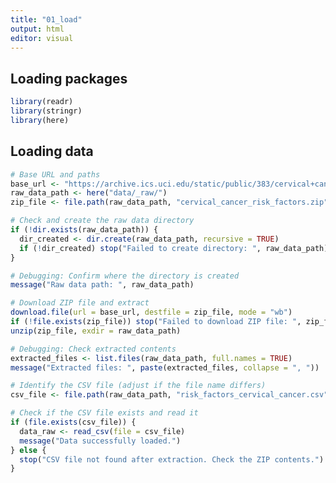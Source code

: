 ```yaml
---
title: "01_load"
output: html
editor: visual
---
```


## Loading packages

```r
library(readr)
library(stringr)
library(here)
```

## Loading data

```r
# Base URL and paths
base_url <- "https://archive.ics.uci.edu/static/public/383/cervical+cancer+risk+factors.zip"
raw_data_path <- here("data/_raw/")
zip_file <- file.path(raw_data_path, "cervical_cancer_risk_factors.zip")

# Check and create the raw data directory
if (!dir.exists(raw_data_path)) {
  dir_created <- dir.create(raw_data_path, recursive = TRUE)
  if (!dir_created) stop("Failed to create directory: ", raw_data_path)
}

# Debugging: Confirm where the directory is created
message("Raw data path: ", raw_data_path)

# Download ZIP file and extract 
download.file(url = base_url, destfile = zip_file, mode = "wb")
if (!file.exists(zip_file)) stop("Failed to download ZIP file: ", zip_file)
unzip(zip_file, exdir = raw_data_path)

# Debugging: Check extracted contents
extracted_files <- list.files(raw_data_path, full.names = TRUE)
message("Extracted files: ", paste(extracted_files, collapse = ", "))

# Identify the CSV file (adjust if the file name differs)
csv_file <- file.path(raw_data_path, "risk_factors_cervical_cancer.csv")

# Check if the CSV file exists and read it
if (file.exists(csv_file)) {
  data_raw <- read_csv(file = csv_file)
  message("Data successfully loaded.")
} else {
  stop("CSV file not found after extraction. Check the ZIP contents.")
}

```
